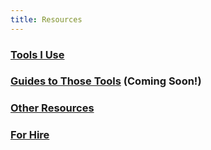 ```yaml
---
title: Resources
---
```


### [Tools I Use](/resources/tools/index.qmd)


### [Guides to Those Tools](/resources/guides-tips/index.qmd) ([Coming Soon!]{.text-secondary})


### [Other Resources](/resources/misc/index.qmd)


### [For Hire](/for-hire/index.qmd)





